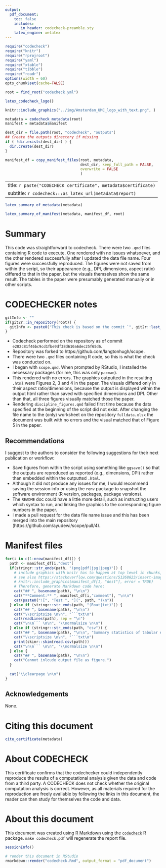 ```yaml
---
output:
  pdf_document:
    toc: false
    includes:
       in_header: codecheck-preamble.sty
    latex_engine: xelatex
---
```


```r
require("codecheck")
require("knitr")
require("rprojroot")
require("yaml")
require("xtable")
require("tibble")
require("readr")
options(width = 60)
opts_chunk$set(cache=FALSE)

root = find_root("codecheck.yml")
```

```r
latex_codecheck_logo()
```

```r
knitr::include_graphics("../img/Amsterdam_UMC_logo_with_text.png", )
```

\vspace{2em}

```r
metadata = codecheck_metadata(root)
manifest = metadata$manifest

dest_dir = file.path(root, "codecheck", "outputs")
## Create the outputs directory if missing
if ( !dir.exists(dest_dir) ) {
  dir.create(dest_dir)
}

manifest_df = copy_manifest_files(root, metadata,
                                  dest_dir, keep_full_path = FALSE,
                                  overwrite = FALSE
                                  )
```

---
title: `r paste("CODECHECK certificate", metadata$certificate)`
subtitle: `r codecheck:::as_latex_url(metadata$report)`
---

```r
latex_summary_of_metadata(metadata)
```

```r
latex_summary_of_manifest(metadata, manifest_df, root)
```

# Summary

This code was straightforward to codecheck. There were two `.qmd` files containing R code to execute. One rendered with no issues whatsoever, and the other rendered successfully after I updated the data file name. Four figures were successfully reproduced. The figures were not saved from within the script, so their appearance (e.g., DPI, dimensions, aspect ratio) differed to that in the paper, but the visuals themselves show the same result. The tables in the paper were presumably generated manually or in other scripts.

<!-- \clearpage -->

# CODECHECKER notes

```r
gitInfo <- ""
if(git2r::in_repository(root)) {
  gitInfo <- paste0("This check is based on the commit `", git2r::last_commit()$sha, "`.")
}
```

- Codecheck performed on the repository as of commit `e202c81f46bc9cd1fbe9df38d610a6dec25f65d6`.
- Repository was forked to https://github.com/langtonhugh/scope.
- There were two `.qmd` files containing R code, so this is what the check was conducted on.
- I began with `scope.qmd`. When prompted by RStudio, I installed the necessary packages (for me, this was only `pacman`).
- This rendered with no errors. The graphics outputted in the resulting `.html` were Figures 2, 3 and 4 in the paper. The visuals differed only in their aspect ratio/dimensions, because the output is displayed within the output html rather than saved with specified dimensions and DPI. Other than that, all three figures visually matched those the paper.
- Rendering `discipline_figures.qmd` failed first time because the data specified at the beginning of the script did not exist. After changing the file name to the (only) worksheet on the repository `fulldata.xlsx` the document was built with no errors and the visual matched that of Figure 5 in the paper.

## Recommendations

I suggest to the authors to consider the following suggestions for their next publication or workflow:

- Save figures from within the script using something like `ggsave()` so that the outputs are reproduced as reported (e.g., dimensions, DPI) rather than embedded within the outputted `.html`.
- Although it did not produce any issues for me, I would recommend saving the session info or using the `renv` package to snapshot the software environment (R version, packages, package versions). 
- The `README` doc could have a little more detail, such as instructing users which syntax to run, and linking the graphics to the corresponding figure numbers in the paper.
- I made a pull request for the data file name issue and this has been merged into the main repository (https://github.com/ayudewi/scope/pull/4).

\clearpage

# Manifest files

```r
for(i in c(1:nrow(manifest_df))) {
  path <- manifest_df[i,"dest"]
  if(stringr::str_ends(path, "(png|pdf|jpg|jpeg)")) {
    # include graphics with knitr has to happen at top level in chunks, see https://github.com/yihui/knitr/issues/1260
    # see also https://stackoverflow.com/questions/51268623/insert-images-using-knitrinclude-graphics-in-a-for-loop
    # knitr::include_graphics(manifest_df[1, "dest"], error = TRUE)
    # Therefore, generate Markdown code here:
    cat("## ", basename(path), "\n\n")
    cat("**Comment:** ", manifest_df[i,"comment"], "\n\n")
    cat(paste0("![", "Test ", "](", path, ")\n"))
  } else if (stringr::str_ends(path, "(Rout|txt)")) {
    cat("## ", basename(path), "\n\n")
    cat("\\scriptsize \n\n", "```txt\n")
    cat(readLines(path), sep = "\n")
    cat("\n\n``` \n\n", "\\normalsize \n\n")
  } else if (stringr::str_ends(path, "csv")) {
    cat("## ", basename(path), "\n\n", "Summary statistics of tabular data:", "\n\n")
    cat("\\scriptsize \n\n", "```txt\n")
    print(skimr::skim(read.csv(path)))
    cat("\n\n``` \n\n", "\\normalsize \n\n")
  } else {
    cat("## ", basename(path), "\n\n")
    cat("Cannot inlcude output file as figure.")
  }
  
  cat("\\clearpage \n\n")
}
```

\clearpage

## Acknowledgements

None.

# Citing this document

```r
cite_certificate(metadata)
```

# About CODECHECK

This certificate confirms that the codechecker could independently
reproduce the results of a computational analysis given the data and
code from a third party.  A CODECHECK does not check whether the
original computation analysis is correct.  However, as all materials
required for the reproduction are freely available by following the
links in this document, the reader can then study for themselves the
code and data.


# About this document

This document was created using [R Markdown](https://rmarkdown.rstudio.com/) using the [`codecheck`](https://github.com/codecheckers/codecheck) R package.
`make codecheck.pdf` will regenerate the report file.

```r
sessionInfo()
```

```r
# render this document in RStudio
rmarkdown::render("codecheck.Rmd", output_format = "pdf_document") 
```
